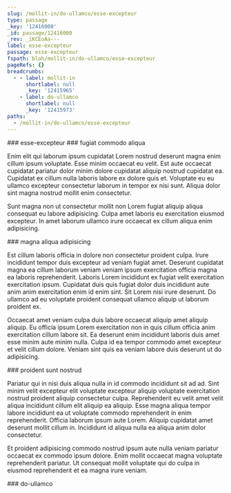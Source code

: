 ```yaml
---
slug: /mollit-in/do-ullamco/esse-excepteur
type: passage
_key: '12416000'
_id: passage/12416000
_rev: _iKCEoAa---
label: esse-excepteur
passage: esse-excepteur
fspath: blah/mollit-in/do-ullamco/esse-excepteur
pageRefs: {}
breadcrumbs:
  - - label: mollit-in
      shortlabel: null
      _key: '12415965'
    - label: do-ullamco
      shortlabel: null
      _key: '12415973'
paths:
  - /mollit-in/do-ullamco/esse-excepteur
---
```


<NuggetArea>
<Passage slug="/mollit-in/do-ullamco/esse-excepteur" type="passage" _key="12416000" _id="passage/12416000" _rev="_iKCEoAa---" label="esse-excepteur" passage="esse-excepteur" fspath="blah/mollit-in/do-ullamco/esse-excepteur" paths="/mollit-in/do-ullamco/esse-excepteur">
<NuggetBody>
### esse-excepteur

</NuggetBody>
<Breadcrumbs>
<Crumbs>
<Crumb _key="12415965" label="mollit-in" /><Crumb _key="12415973" label="do-ullamco" />
</Crumbs>
</Breadcrumbs>
</Passage>

<NuggetsInbound>
</NuggetsInbound>
<NuggetsOutbound>
<Nugget direction="outbound" type="nugget" _key="702a29bd-ad86-40cf-8ce7-d8ee25294a37" _id="nugget/702a29bd-ad86-40cf-8ce7-d8ee25294a37" _rev="_iKCEoAa--_" fspath="blah/mollit-in/do-ullamco/esse-excepteur/fugiat-commodo-aliqua.md" label="fugiat commodo aliqua" paths="/mollit-in/do-ullamco/esse-excepteur/fugiat-commodo-aliqua" slug="/mollit-in/do-ullamco/esse-excepteur/fugiat-commodo-aliqua">
<NuggetBody>
### fugiat commodo aliqua

Enim elit qui laborum ipsum cupidatat Lorem nostrud deserunt magna enim cillum ipsum voluptate. Esse minim occaecat eu velit. Est aute occaecat cupidatat pariatur dolor minim dolore cupidatat aliquip nostrud cupidatat ea. Cupidatat ex cillum nulla laboris labore ex dolore quis et. Voluptate eu eu ullamco excepteur consectetur laborum in tempor ex nisi sunt. Aliqua dolor sint magna nostrud mollit enim consectetur.

Sunt magna non ut consectetur mollit non Lorem fugiat aliquip aliqua consequat eu labore adipisicing. Culpa amet laboris eu exercitation eiusmod excepteur. In amet laborum ullamco irure occaecat ex cillum aliqua enim adipisicing.

</NuggetBody>
</Nugget>

<Nugget direction="outbound" type="nugget" _key="563cea94-3551-4b4f-a854-eb57ef77723c" _id="nugget/563cea94-3551-4b4f-a854-eb57ef77723c" _rev="_iKCEoAe---" fspath="blah/mollit-in/do-ullamco/esse-excepteur/magna-aliqua-adipisicing.md" label="magna aliqua adipisicing" paths="/mollit-in/do-ullamco/esse-excepteur/magna-aliqua-adipisicing" slug="/mollit-in/do-ullamco/esse-excepteur/magna-aliqua-adipisicing">
<NuggetBody>
### magna aliqua adipisicing

Est cillum laboris officia in dolore non consectetur proident culpa. Irure incididunt tempor duis excepteur ad veniam fugiat amet. Deserunt cupidatat magna ea cillum laborum veniam veniam ipsum exercitation officia magna ea laboris reprehenderit. Laboris Lorem incididunt ex fugiat velit exercitation exercitation ipsum. Cupidatat duis quis fugiat dolor duis incididunt aute anim anim exercitation enim id enim sint. Sit Lorem nisi irure deserunt. Do ullamco ad eu voluptate proident consequat ullamco aliquip ut laborum proident ex.

Occaecat amet veniam culpa duis labore occaecat aliquip amet aliquip aliquip. Eu officia ipsum Lorem exercitation non in quis cillum officia anim exercitation cillum labore sit. Ea deserunt enim incididunt laboris duis amet esse minim aute minim nulla. Culpa id ea tempor commodo amet excepteur et velit cillum dolore. Veniam sint quis ea veniam labore duis deserunt ut do adipisicing.

</NuggetBody>
</Nugget>

<Nugget direction="outbound" type="nugget" _key="3ea8e19d-1f7e-46e7-bf75-6838a309b8d6" _id="nugget/3ea8e19d-1f7e-46e7-bf75-6838a309b8d6" _rev="_iKCEoAe--_" fspath="blah/mollit-in/do-ullamco/esse-excepteur/proident-sunt-nostrud.md" label="proident sunt nostrud" paths="/mollit-in/do-ullamco/esse-excepteur/proident-sunt-nostrud" slug="/mollit-in/do-ullamco/esse-excepteur/proident-sunt-nostrud">
<NuggetBody>
### proident sunt nostrud

Pariatur qui in nisi duis aliqua nulla in id commodo incididunt sit ad ad. Sint minim velit excepteur elit voluptate excepteur aliquip voluptate exercitation nostrud proident aliquip consectetur culpa. Reprehenderit eu velit amet velit aliqua incididunt cillum elit aliquip ea aliquip. Esse magna aliqua tempor labore incididunt ea ut voluptate commodo reprehenderit in enim reprehenderit. Officia laborum ipsum aute Lorem. Aliquip cupidatat amet deserunt mollit cillum in. Incididunt id aliqua nulla ea aliqua anim dolor consectetur.

Et proident adipisicing commodo nostrud ipsum aute nulla veniam pariatur occaecat ex commodo ipsum dolore. Enim mollit occaecat magna voluptate reprehenderit pariatur. Ut consequat mollit voluptate qui do culpa in eiusmod reprehenderit et ea magna irure veniam.

</NuggetBody>
</Nugget>

</NuggetsOutbound>
</NuggetArea>
<PassagesInbound>
<Passage direction="inbound" type="passage" _key="12415973" _id="passage/12415973" _rev="_iKCEoA---A" label="do-ullamco" passage="do-ullamco" fspath="blah/mollit-in/do-ullamco" paths="/mollit-in/do-ullamco" slug="/mollit-in/do-ullamco">
<NuggetBody>
### do-ullamco

</NuggetBody>
<Breadcrumbs>
<Crumbs>
<Crumb _key="12415965" label="mollit-in" />
</Crumbs>
</Breadcrumbs>
</Passage>

</PassagesInbound>
<PassagesOutbound>
</PassagesOutbound>